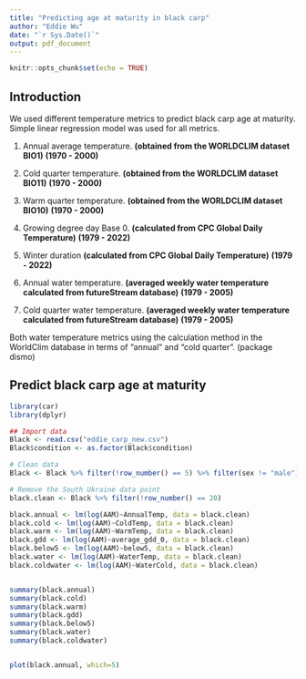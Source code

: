 ```yaml
---
title: "Predicting age at maturity in black carp"
author: "Eddie Wu"
date: "`r Sys.Date()`"
output: pdf_document
---
```


```r
knitr::opts_chunk$set(echo = TRUE)
```

## Introduction

We used different temperature metrics to predict black carp age at maturity.
Simple linear regression model was used for all metrics.


1. Annual average temperature.
**(obtained from the WORLDCLIM dataset BIO1)**
**(1970 - 2000)**

2. Cold quarter temperature.
**(obtained from the WORLDCLIM dataset BIO11)**
**(1970 - 2000)**

3. Warm quarter temperature.
**(obtained from the WORLDCLIM dataset BIO10)**
**(1970 - 2000)**

4. Growing degree day Base 0.
**(calculated from CPC Global Daily Temperature)**
**(1979 - 2022)**

5. Winter duration
**(calculated from CPC Global Daily Temperature)**
**(1979 - 2022)**

6. Annual water temperature.
**(averaged weekly water temperature calculated from futureStream database)**
**(1979 - 2005)**

7. Cold quarter water temperature.
**(averaged weekly water temperature calculated from futureStream database)**
**(1979 - 2005)**

Both water temperature metrics using the calculation method in the WorldClim database in terms of "annual" and "cold quarter". (package dismo)


## Predict black carp age at maturity
```r
library(car)
library(dplyr)

## Import data
Black <- read.csv("eddie_carp_new.csv")
Black$condition <- as.factor(Black$condition)

# Clean data
Black <- Black %>% filter(!row_number() == 5) %>% filter(sex != "male")

# Remove the South Ukraine data point
black.clean <- Black %>% filter(!row_number() == 20)
```

```r
black.annual <- lm(log(AAM)~AnnualTemp, data = black.clean)
black.cold <- lm(log(AAM)~ColdTemp, data = black.clean)
black.warm <- lm(log(AAM)~WarmTemp, data = black.clean)
black.gdd <- lm(log(AAM)~average_gdd_0, data = black.clean)
black.below5 <- lm(log(AAM)~below5, data = black.clean)
black.water <- lm(log(AAM)~WaterTemp, data = black.clean)
black.coldwater <- lm(log(AAM)~WaterCold, data = black.clean)


summary(black.annual)
summary(black.cold)
summary(black.warm)
summary(black.gdd)
summary(black.below5)
summary(black.water)
summary(black.coldwater)


plot(black.annual, which=5)
```
